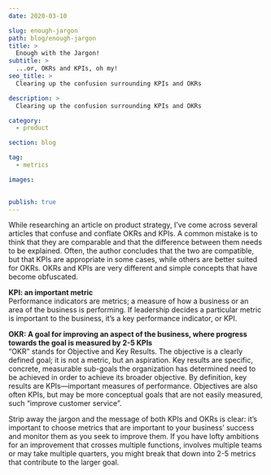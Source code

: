 ```yaml
---
date: 2020-03-10

slug: enough-jargon
path: blog/enough-jargon
title: > 
  Enough with the Jargon!
subtitle: >
  ...or, OKRs and KPIs, oh my!
seo_title: >
  Clearing up the confusion surrounding KPIs and OKRs

description: >
  Clearing up the confusion surrounding KPIs and OKRs

category: 
  - product

section: blog

tag:
  - metrics

images:
  

publish: true
---
```

While researching an article on product strategy, I’ve come across several articles that confuse and conflate OKRs and KPIs. A common mistake is to think that they are comparable and that the difference between them needs to be explained. Often, the author concludes that the two are compatible, but that KPIs are appropriate in some cases, while others are better suited for OKRs. OKRs and KPIs are very different and simple concepts that have become obfuscated.

**KPI: an important metric**  
Performance indicators are metrics; a measure of how a business or an area of the business is performing. If leadership decides a particular metric is important to the business, it’s a key performance indicator, or KPI. 

**OKR: A goal for improving an aspect of the business, where progress towards the goal is measured by 2-5 KPIs**  
“OKR” stands for Objective and Key Results. The objective is a clearly defined goal; it is not a metric, but an aspiration. Key results are specific, concrete, measurable sub-goals the organization has determined need to be achieved in order to achieve its broader objective. By definition, key results are KPIs—important measures of performance. Objectives are also often KPIs, but may be more conceptual goals that are not easily measured, such “improve customer service”.

Strip away the jargon and the message of both KPIs and OKRs is clear: it’s important to choose metrics that are important to your business’ success and monitor them as you seek to improve them. If you have lofty ambitions for an improvement that crosses multiple functions, involves multiple teams or may take multiple quarters, you might break that down into 2-5 metrics that contribute to the larger goal. 